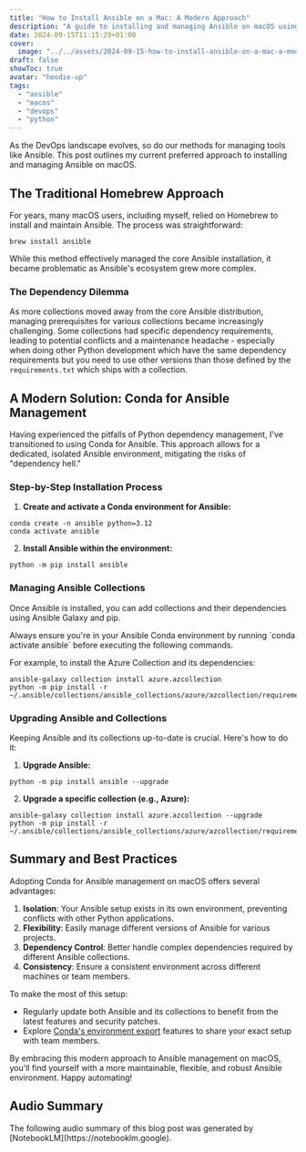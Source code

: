 ```yaml
---
title: "How to Install Ansible on a Mac: A Modern Approach"
description: "A guide to installing and managing Ansible on macOS using Conda, with tips for handling collections and dependencies."
date: 2024-09-15T11:15:29+01:00
cover:
  image: "../../assets/2024-09-15-how-to-install-ansible-on-a-mac-a-modern-approach/blog-cover-2024-09-15-how-to-install-ansible-on-a-mac-a-modern-approach.png"
draft: false
showToc: true
avatar: "hoodie-up"
tags:
  - "ansible"
  - "macos"
  - "devops"
  - "python"
---
```


As the DevOps landscape evolves, so do our methods for managing tools like Ansible. This post outlines my current preferred approach to installing and managing Ansible on macOS.

## The Traditional Homebrew Approach

For years, many macOS users, including myself, relied on Homebrew to install and maintain Ansible. The process was straightforward:

```text frame="terminal" title="Installing Ansible using Homebrew"
brew install ansible
```


While this method effectively managed the core Ansible installation, it became problematic as Ansible's ecosystem grew more complex.

### The Dependency Dilemma

As more collections moved away from the core Ansible distribution, managing prerequisites for various collections became increasingly challenging. Some collections had specific dependency requirements, leading to potential conflicts and a maintenance headache - especially when doing other Python development which have the same dependency requirements but you need to use other versions than those defined by the `requirements.txt` which ships with a collection.

## A Modern Solution: Conda for Ansible Management

Having experienced the pitfalls of Python dependency management, I've transitioned to using Conda for Ansible. This approach allows for a dedicated, isolated Ansible environment, mitigating the risks of "dependency hell."

### Step-by-Step Installation Process

1. **Create and activate a Conda environment for Ansible:**

```text frame="terminal" title="Setting up Ansible environment with Conda"
conda create -n ansible python=3.12
conda activate ansible
```


2. **Install Ansible within the environment:**

```text frame="terminal" title="Installing Ansible in Conda environment"
python -m pip install ansible
```


### Managing Ansible Collections

Once Ansible is installed, you can add collections and their dependencies using Ansible Galaxy and pip.

<TipCallout title="Tip">
Always ensure you're in your Ansible Conda environment by running `conda activate ansible` before executing the following commands.
</TipCallout>

For example, to install the Azure Collection and its dependencies:

```text frame="terminal" title="Adding the Azure collection"
ansible-galaxy collection install azure.azcollection
python -m pip install -r ~/.ansible/collections/ansible_collections/azure/azcollection/requirements.txt
```


### Upgrading Ansible and Collections

Keeping Ansible and its collections up-to-date is crucial. Here's how to do it:

1. **Upgrade Ansible:**

```text frame="terminal" title="Upgrading Ansible"
python -m pip install ansible --upgrade
```


2. **Upgrade a specific collection (e.g., Azure):**

```text frame="terminal" title="Upgrading Azure Collection"
ansible-galaxy collection install azure.azcollection --upgrade
python -m pip install -r ~/.ansible/collections/ansible_collections/azure/azcollection/requirements.txt
```


## Summary and Best Practices

Adopting Conda for Ansible management on macOS offers several advantages:

1. **Isolation**: Your Ansible setup exists in its own environment, preventing conflicts with other Python applications.
2. **Flexibility**: Easily manage different versions of Ansible for various projects.
3. **Dependency Control**: Better handle complex dependencies required by different Ansible collections.
4. **Consistency**: Ensure a consistent environment across different machines or team members.

To make the most of this setup:

- Regularly update both Ansible and its collections to benefit from the latest features and security patches.
- Explore [Conda's environment export](https://docs.conda.io/projects/conda/en/latest/user-guide/tasks/manage-environments.html#exporting-the-environment-yml-file) features to share your exact setup with team members.

By embracing this modern approach to Ansible management on macOS, you'll find yourself with a more maintainable, flexible, and robust Ansible environment. Happy automating!

## Audio Summary

<TipCallout title="Please note">
The following audio summary of this blog post was generated by [NotebookLM](https://notebooklm.google).
</TipCallout>

<Audio mp3="/assets/2024-09-15-how-to-install-ansible-on-a-mac-a-modern-approach/2024-09-15-how-to-install-ansible-on-a-mac-a-modern-approach.mp3" />
